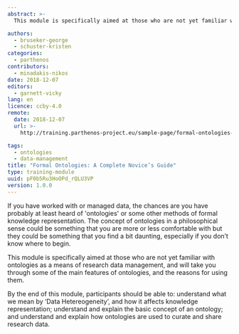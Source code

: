 ```yaml
---
abstract: >-
  This module is specifically aimed at those who are not yet familiar with ontologies as a means of research data management, and will take you through some of the main features of ontologies, and the reasons for using them.

authors:
  - bruseker-george
  - schuster-kristen
categories:
  - parthenos
contributors:
  - minadakis-nikos
date: 2018-12-07
editors:
  - garnett-vicky
lang: en
licence: ccby-4.0
remote:
  date: 2018-12-07
  url: >-
    http://training.parthenos-project.eu/sample-page/formal-ontologies-a-complete-novices-guide/

tags:
  - ontologies
  - data-management
title: "Formal Ontologies: A Complete Novice’s Guide"
type: training-module
uuid: pF0b5Ru3HoOPd_rQLU3VP
version: 1.0.0
---
```


If you have worked with or managed data, the chances are you have probably at least heard of 'ontologies' or some other methods of formal knowledge representation. The concept of ontologies in a philosophical sense could be something that you are more or less comfortable with but they could be something that you find a bit daunting, especially if you don’t know where to begin.

This module is specifically aimed at those who are not yet familiar with ontologies as a means of research data management, and will take you through some of the main features of ontologies, and the reasons for using them.

By the end of this module, participants should be able to: understand what we mean by ‘Data Hetereogeneity’, and how it affects knowledge representation; understand and explain the basic concept of an ontology; and understand and explain how ontologies are used to curate and share research data.

<CTA
  title="Interested in learning more?"
  subtitle="Check out Formal Ontologies: A Complete Novice’s Guide on PARTHENOS"
  url="http://training.parthenos-project.eu/sample-page/formal-ontologies-a-complete-novices-guide/"
/>

